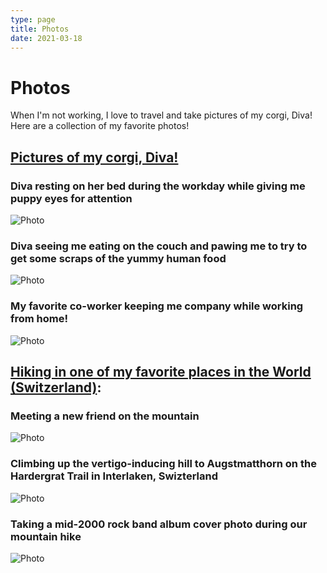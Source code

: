 ```yaml
---
type: page
title: Photos
date: 2021-03-18
---
```


# Photos

When I'm not working, I love to travel and take pictures of my corgi, Diva!  Here are a collection of my favorite photos!

## <u>Pictures of my corgi, Diva!</u>
### Diva resting on her bed during the workday while giving me puppy eyes for attention
<Image
  src="/images/Diva1.jpg"
  alt="Photo"
  width={1125}
  height={750}
  priority
  className="next-image"
/>

### Diva seeing me eating on the couch and pawing me to try to get some scraps of the yummy human food
<Image
  src="/images/Diva3.jpg"
  alt="Photo"
  width={703}
  height={937}
  priority
  className="next-image"
/>

### My favorite co-worker keeping me company while working from home!
<Image
  src="/images/Diva4.jpeg"
  alt="Photo"
  width={750}
  height={1125}
  priority
  className="next-image"
/>

## <u>Hiking in one of my favorite places in the World (Switzerland)</u>:
### Meeting a new friend on the mountain
<Image
  src="/images/switzerland_cow.jpeg"
  alt="Photo"
  width={750}
  height={1000}
  priority
  className="next-image"
/>
### Climbing up the vertigo-inducing hill to Augstmatthorn on the Hardergrat Trail in Interlaken, Swizterland
<Image
  src="/images/augsmatthorn.jpeg"
  alt="Photo"
  width={750}
  height={1000}
  priority
  className="next-image"
/>
### Taking a mid-2000 rock band album cover photo during our mountain hike
<Image
  src="/images/DSCF5361.jpg"
  alt="Photo"
  width={1200}
  height={900}
  priority
  className="next-image"
/>
